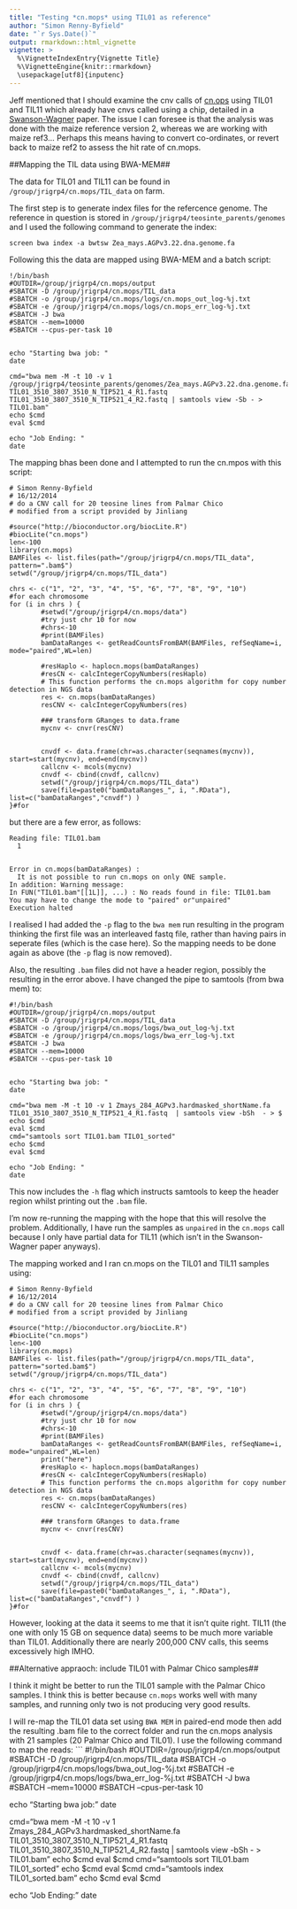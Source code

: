 ```yaml
---
title: "Testing *cn.mops* using TIL01 as reference"
author: "Simon Renny-Byfield"
date: "`r Sys.Date()`"
output: rmarkdown::html_vignette
vignette: >
  %\VignetteIndexEntry{Vignette Title}
  %\VignetteEngine{knitr::rmarkdown}
  \usepackage[utf8]{inputenc}
---
```


Jeff mentioned that I should examine the cnv calls of [cn.ops](http://www.bioinf.jku.at/software/cnmops/) using TIL01 and TIL11 which already have cnvs called using a chip, detailed in a [Swanson-Wagner](http://www.ncbi.nlm.nih.gov/pubmed/21036921) paper. The issue I can foresee is that the analysis was done with the maize reference version 2, whereas we are working with maize ref3... Perhaps this means having to convert co-ordinates, or revert back to maize ref2 to assess the hit rate of cn.mops.

##Mapping the TIL data using BWA-MEM##

The data for TIL01 and TIL11 can be found in `/group/jrigrp4/cn.mops/TIL_data` on farm. 

The first step is to generate index files for the refercence genome. The reference in question is stored in `/group/jrigrp4/teosinte_parents/genomes` and I used the following command to generate the index:
```
screen bwa index -a bwtsw Zea_mays.AGPv3.22.dna.genome.fa
```
Following this the data are mapped using BWA-MEM and a batch script:
```
!/bin/bash
#OUTDIR=/group/jrigrp4/cn.mops/output
#SBATCH -D /group/jrigrp4/cn.mops/TIL_data
#SBATCH -o /group/jrigrp4/cn.mops/logs/cn.mops_out_log-%j.txt
#SBATCH -e /group/jrigrp4/cn.mops/logs/cn.mops_err_log-%j.txt
#SBATCH -J bwa
#SBATCH --mem=10000
#SBATCH --cpus-per-task 10


echo "Starting bwa job: "
date

cmd="bwa mem -M -t 10 -v 1 /group/jrigrp4/teosinte_parents/genomes/Zea_mays.AGPv3.22.dna.genome.fa TIL01_3510_3807_3510_N_TIP521_4_R1.fastq TIL01_3510_3807_3510_N_TIP521_4_R2.fastq | samtools view -Sb - > TIL01.bam"
echo $cmd
eval $cmd

echo "Job Ending: "
date
```

The mapping bhas been done and I attempted to run the cn.mpos with this script:
```
# Simon Renny-Byfield
# 16/12/2014
# do a CNV call for 20 teosine lines from Palmar Chico
# modified from a script provided by Jinliang

#source("http://bioconductor.org/biocLite.R")
#biocLite("cn.mops")
len<-100
library(cn.mops)
BAMFiles <- list.files(path="/group/jrigrp4/cn.mops/TIL_data", pattern=".bam$")
setwd("/group/jrigrp4/cn.mops/TIL_data")

chrs <- c("1", "2", "3", "4", "5", "6", "7", "8", "9", "10")
#for each chromosome
for (i in chrs ) {
        #setwd("/group/jrigrp4/cn.mops/data")
        #try just chr 10 for now
        #chrs<-10
        #print(BAMFiles)
        bamDataRanges <- getReadCountsFromBAM(BAMFiles, refSeqName=i,  mode="paired",WL=len)

        #resHaplo <- haplocn.mops(bamDataRanges)
        #resCN <- calcIntegerCopyNumbers(resHaplo)
        # This function performs the cn.mops algorithm for copy number detection in NGS data
        res <- cn.mops(bamDataRanges)
        resCNV <- calcIntegerCopyNumbers(res)

        ### transform GRanges to data.frame
        mycnv <- cnvr(resCNV)


        cnvdf <- data.frame(chr=as.character(seqnames(mycnv)), start=start(mycnv), end=end(mycnv))
        callcnv <- mcols(mycnv)
        cnvdf <- cbind(cnvdf, callcnv)
        setwd("/group/jrigrp4/cn.mops/TIL_data")
        save(file=paste0("bamDataRanges_", i, ".RData"), list=c("bamDataRanges","cnvdf") )
}#for
```
but there are a few error, as follows:
```
Reading file: TIL01.bam
  1


Error in cn.mops(bamDataRanges) :
  It is not possible to run cn.mops on only ONE sample.
In addition: Warning message:
In FUN("TIL01.bam"[[1L]], ...) : No reads found in file: TIL01.bam
You may have to change the mode to "paired" or"unpaired"
Execution halted
```

I realised I had added the `-p` flag to the `bwa mem` run resulting in the program thinking the first file was an interleaved fastq file, rather than having pairs in seperate files (which is the case here). So the mapping needs to be done again as above (the `-p` flag is now removed).

Also, the resulting `.bam` files did not have a header region, possibly the resulting in the error above. I have changed the pipe to samtools (from bwa mem) to:
```
#!/bin/bash
#OUTDIR=/group/jrigrp4/cn.mops/output
#SBATCH -D /group/jrigrp4/cn.mops/TIL_data
#SBATCH -o /group/jrigrp4/cn.mops/logs/bwa_out_log-%j.txt
#SBATCH -e /group/jrigrp4/cn.mops/logs/bwa_err_log-%j.txt
#SBATCH -J bwa
#SBATCH --mem=10000
#SBATCH --cpus-per-task 10


echo "Starting bwa job: "
date

cmd="bwa mem -M -t 10 -v 1 Zmays_284_AGPv3.hardmasked_shortName.fa TIL01_3510_3807_3510_N_TIP521_4_R1.fastq  | samtools view -bSh  - > $
echo $cmd
eval $cmd
cmd="samtools sort TIL01.bam TIL01_sorted"
echo $cmd
eval $cmd

echo "Job Ending: "
date
```
This now includes the `-h` flag which instructs samtools to keep the header region whilst printing out the `.bam` file.

I'm now re-running the mapping with the hope that this will resolve the problem. Additionally, I have run the samples as `unpaired` in the `cn.mops` call because I only have partial data for TIL11 (which isn't in the Swanson-Wagner paper anyways).

The mapping worked and I ran cn.mops on the TIL01 and TIL11 samples using:
```
# Simon Renny-Byfield
# 16/12/2014
# do a CNV call for 20 teosine lines from Palmar Chico
# modified from a script provided by Jinliang

#source("http://bioconductor.org/biocLite.R")
#biocLite("cn.mops")
len<-100
library(cn.mops)
BAMFiles <- list.files(path="/group/jrigrp4/cn.mops/TIL_data", pattern="sorted.bam$")
setwd("/group/jrigrp4/cn.mops/TIL_data")

chrs <- c("1", "2", "3", "4", "5", "6", "7", "8", "9", "10")
#for each chromosome
for (i in chrs ) {
        #setwd("/group/jrigrp4/cn.mops/data")
        #try just chr 10 for now
        #chrs<-10
        #print(BAMFiles)
        bamDataRanges <- getReadCountsFromBAM(BAMFiles, refSeqName=i,  mode="unpaired",WL=len)
        print("here")
        #resHaplo <- haplocn.mops(bamDataRanges)
        #resCN <- calcIntegerCopyNumbers(resHaplo)
        # This function performs the cn.mops algorithm for copy number detection in NGS data
        res <- cn.mops(bamDataRanges)
        resCNV <- calcIntegerCopyNumbers(res)

        ### transform GRanges to data.frame
        mycnv <- cnvr(resCNV)


        cnvdf <- data.frame(chr=as.character(seqnames(mycnv)), start=start(mycnv), end=end(mycnv))
        callcnv <- mcols(mycnv)
        cnvdf <- cbind(cnvdf, callcnv)
        setwd("/group/jrigrp4/cn.mops/TIL_data")
        save(file=paste0("bamDataRanges_", i, ".RData"), list=c("bamDataRanges","cnvdf") )
}#for
```

However, looking at the data it seems to me that it isn't quite right. TIL11 (the one with only 15 GB on sequence data) seems to be much more variable than TIL01. Additionally there are nearly 200,000 CNV calls, this seems excessively high IMHO.

##Alternative appraoch: include TIL01 with Palmar Chico samples##

I think it might be better to run the TIL01 sample with the Palmar Chico samples. I think this is better because `cn.mops` works well with many samples, and running only two is not producing very good results.

I will re-map the TIL01 data set using `BWA MEM` in paired-end mode then add the resulting .bam file to the correct folder and run the cn.mops analysis with 21 samples (20 Palmar Chico and TIL01). I use the following command to map the reads:
```
#!/bin/bash
#OUTDIR=/group/jrigrp4/cn.mops/output
#SBATCH -D /group/jrigrp4/cn.mops/TIL_data
#SBATCH -o /group/jrigrp4/cn.mops/logs/bwa_out_log-%j.txt
#SBATCH -e /group/jrigrp4/cn.mops/logs/bwa_err_log-%j.txt
#SBATCH -J bwa
#SBATCH --mem=10000
#SBATCH --cpus-per-task 10


echo "Starting bwa job: "
date

cmd="bwa mem -M -t 10 -v 1 Zmays_284_AGPv3.hardmasked_shortName.fa TIL01_3510_3807_3510_N_TIP521_4_R1.fastq TIL01_3510_3807_3510_N_TIP521_4_R2.fastq  | samtools view -bSh  - > TIL01.bam"
echo $cmd
eval $cmd
cmd="samtools sort TIL01.bam TIL01_sorted"
echo $cmd
eval $cmd
cmd="samtools index TIL01_sorted.bam"
echo $cmd
eval $cmd

echo "Job Ending: "
date